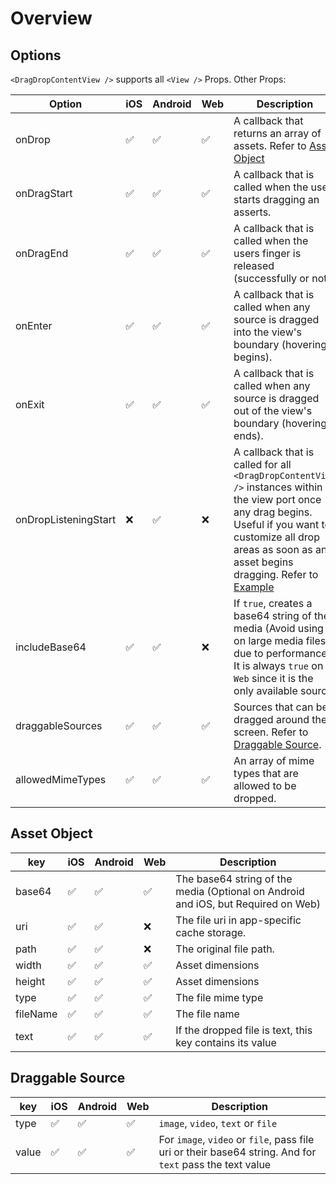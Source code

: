 # Overview

## Options

`<DragDropContentView />` supports all `<View />` Props. Other Props:

| Option                | iOS | Android | Web | Description                                                                                                                                                                                                                      |
| --------------------- | --- | ------- | --- | -------------------------------------------------------------------------------------------------------------------------------------------------------------------------------------------------------------------------------- |
| onDrop                | ✅  | ✅      | ✅  | A callback that returns an array of assets. Refer to [Asset Object](#asset-object)                                                                                                                                               |
| onDragStart           | ✅  | ✅      | ✅  | A callback that is called when the user starts dragging an asserts.                                                                                                                                                                   |
| onDragEnd             | ✅  | ✅      | ✅  | A callback that is called when the users finger is released (successfully or not).                                                                                                                                   |
| onEnter               | ✅  | ✅      | ✅  | A callback that is called when any source is dragged into the view's boundary (hovering begins).                                                                                                                                          |
| onExit                | ✅  | ✅      | ✅  | A callback that is called when any source is dragged out of the view's boundary (hovering ends).                                                                                                                                          |
| onDropListeningStart  | ❌  | ✅      | ❌  | A callback that is called for all `<DragDropContentView />` instances within the view port once any drag begins. Useful if you want to customize all drop areas as soon as any asset begins dragging. Refer to [Example](https://github.com/AlirezaHadjar/expo-drag-drop-content-view/tree/main/apps/example/src/components/IDragDropContentView/IDragDropContentView.tsx)                                                                                                                                     |
| includeBase64         | ✅  | ✅      | ❌  | If `true`, creates a base64 string of the media (Avoid using on large media files due to performance). It is always `true` on `Web` since it is the only available source.                                                                                                                            |
| draggableSources      | ✅  | ✅      | ✅  | Sources that can be dragged around the screen. Refer to [Draggable Source](#draggable-source).                                                                                                                                     |
| allowedMimeTypes      | ✅  | ✅      | ✅  | An array of mime types that are allowed to be dropped.                                                                                                                                 |

## Asset Object

| key      | iOS | Android | Web | Description                                 |
| -------- | --- | ------- | --- | ------------------------------------------- |
| base64   | ✅  | ✅      | ✅  | The base64 string of the media (Optional on Android and iOS, but Required on Web)   |
| uri      | ✅  | ✅      | ❌  | The file uri in app-specific cache storage.   |
| path     | ✅  | ✅      | ❌  | The original file path.                      |
| width    | ✅  | ✅      | ✅  | Asset dimensions                            |
| height   | ✅  | ✅      | ✅  | Asset dimensions                            |
| type     | ✅  | ✅      | ✅  | The file mime type                           |
| fileName  | ✅  | ✅      | ✅  | The file name                                |
| text     | ✅  | ✅      | ✅  | If the dropped file is text, this key contains its value   |

## Draggable Source

| key      | iOS | Android | Web | Description                                 |
| -------- | --- | ------- | --- | ------------------------------------------- |
| type     | ✅  | ✅      | ✅  | `image`, `video`, `text` or `file`   |
| value    | ✅  | ✅      | ✅  | For `image`, `video` or `file`, pass file uri or their base64 string. And for `text` pass the text value    |
